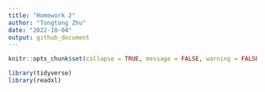 ```yaml
---
title: "Homework 2"
author: "Tongtong Zhu"
date: "2022-10-04"
output: github_document
---
```


```r
knitr::opts_chunk$set(collapse = TRUE, message = FALSE, warning = FALSE)
```

```r
library(tidyverse)
library(readxl)
```

